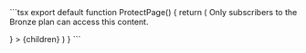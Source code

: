 
<If sdk="nextjs">
```tsx
export default function ProtectPage() {
    return (
    <Protect
        plan="bronze"
        fallback={<p>Only subscribers to the Bronze plan can access this content.</p>}
    >
        {children}
    </Protect>
    )
}
```
</If>